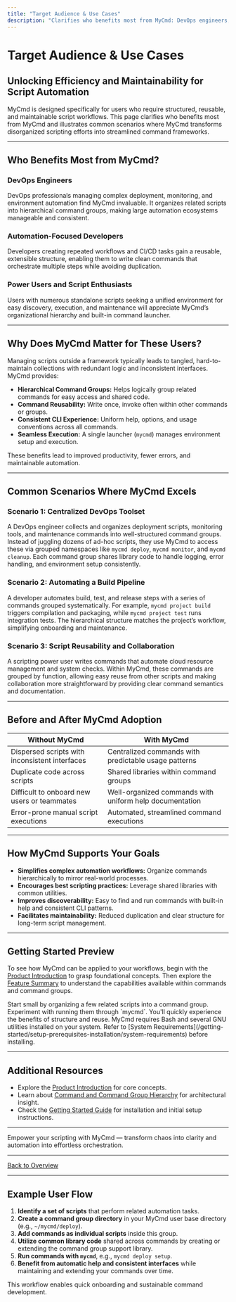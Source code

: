 ```yaml
---
title: "Target Audience & Use Cases"
description: "Clarifies who benefits most from MyCmd: DevOps engineers, automation-focused developers, and power users needing organized and maintainable collections of scripts. Illustrates common scenarios where MyCmd improves scripting workflows and script reusability."
---
```


# Target Audience & Use Cases

## Unlocking Efficiency and Maintainability for Script Automation

MyCmd is designed specifically for users who require structured, reusable, and maintainable script workflows. This page clarifies who benefits most from MyCmd and illustrates common scenarios where MyCmd transforms disorganized scripting efforts into streamlined command frameworks.

---

## Who Benefits Most from MyCmd?

### DevOps Engineers
DevOps professionals managing complex deployment, monitoring, and environment automation find MyCmd invaluable. It organizes related scripts into hierarchical command groups, making large automation ecosystems manageable and consistent.

### Automation-Focused Developers
Developers creating repeated workflows and CI/CD tasks gain a reusable, extensible structure, enabling them to write clean commands that orchestrate multiple steps while avoiding duplication.

### Power Users and Script Enthusiasts
Users with numerous standalone scripts seeking a unified environment for easy discovery, execution, and maintenance will appreciate MyCmd’s organizational hierarchy and built-in command launcher.

---

## Why Does MyCmd Matter for These Users?

Managing scripts outside a framework typically leads to tangled, hard-to-maintain collections with redundant logic and inconsistent interfaces. MyCmd provides:

- **Hierarchical Command Groups:** Helps logically group related commands for easy access and shared code.
- **Command Reusability:** Write once, invoke often within other commands or groups.
- **Consistent CLI Experience:** Uniform help, options, and usage conventions across all commands.
- **Seamless Execution:** A single launcher (`mycmd`) manages environment setup and execution.

These benefits lead to improved productivity, fewer errors, and maintainable automation.

---

## Common Scenarios Where MyCmd Excels

### Scenario 1: Centralized DevOps Toolset
A DevOps engineer collects and organizes deployment scripts, monitoring tools, and maintenance commands into well-structured command groups. Instead of juggling dozens of ad-hoc scripts, they use MyCmd to access these via grouped namespaces like `mycmd deploy`, `mycmd monitor`, and `mycmd cleanup`. Each command group shares library code to handle logging, error handling, and environment setup consistently.

### Scenario 2: Automating a Build Pipeline
A developer automates build, test, and release steps with a series of commands grouped systematically. For example, `mycmd project build` triggers compilation and packaging, while `mycmd project test` runs integration tests. The hierarchical structure matches the project’s workflow, simplifying onboarding and maintenance.

### Scenario 3: Script Reusability and Collaboration
A scripting power user writes commands that automate cloud resource management and system checks. Within MyCmd, these commands are grouped by function, allowing easy reuse from other scripts and making collaboration more straightforward by providing clear command semantics and documentation.

---

## Before and After MyCmd Adoption

| Without MyCmd                    | With MyCmd                        |
|--------------------------------|---------------------------------|
| Dispersed scripts with inconsistent interfaces | Centralized commands with predictable usage patterns |
| Duplicate code across scripts           | Shared libraries within command groups                  |
| Difficult to onboard new users or teammates | Well-organized commands with uniform help documentation|
| Error-prone manual script executions       | Automated, streamlined command executions                 |

---

## How MyCmd Supports Your Goals

- **Simplifies complex automation workflows:** Organize commands hierarchically to mirror real-world processes.
- **Encourages best scripting practices:** Leverage shared libraries with common utilities.
- **Improves discoverability:** Easy to find and run commands with built-in help and consistent CLI patterns.
- **Facilitates maintainability:** Reduced duplication and clear structure for long-term script management.

---

## Getting Started Preview

To see how MyCmd can be applied to your workflows, begin with the [Product Introduction](/overview/product-introduction-value/overview-intro) to grasp foundational concepts. Then explore the [Feature Summary](/overview/product-introduction-value/feature-overview) to understand the capabilities available within commands and command groups.


<Tip>
Start small by organizing a few related scripts into a command group. Experiment with running them through `mycmd`. You'll quickly experience the benefits of structure and reuse.
</Tip>

<Note>
MyCmd requires Bash and several GNU utilities installed on your system. Refer to [System Requirements](/getting-started/setup-prerequisites-installation/system-requirements) before installing.
</Note>

---

## Additional Resources

- Explore the [Product Introduction](https://github.com/travisbhartwell/mycmd/tree/main/docs/overview/product-introduction-value/overview-intro) for core concepts.
- Learn about [Command and Command Group Hierarchy](/mycmd-concepts/core-architecture/command-hierarchy) for architectural insight.
- Check the [Getting Started Guide](/getting-started/setup-prerequisites-installation/installing-mycmd) for installation and initial setup instructions.

---

Empower your scripting with MyCmd — transform chaos into clarity and automation into effortless orchestration.

---

[Back to Overview](../overview-intro)

---

## Example User Flow

1. **Identify a set of scripts** that perform related automation tasks.
2. **Create a command group directory** in your MyCmd user base directory (e.g., `~/mycmd/deploy`).
3. **Add commands as individual scripts** inside this group.
4. **Utilize common library code** shared across commands by creating or extending the command group support library.
5. **Run commands with `mycmd`**, e.g., `mycmd deploy setup`.
6. **Benefit from automatic help and consistent interfaces** while maintaining and extending your commands over time.

This workflow enables quick onboarding and sustainable command development.
